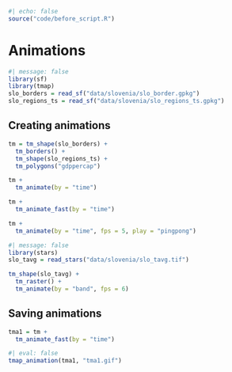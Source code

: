 ```r
#| echo: false
source("code/before_script.R")
```

# Animations {#sec-animations}

<!-- tmap animations are a set of raster graphic images stitched together -->

```r
#| message: false
library(sf)
library(tmap)
slo_borders = read_sf("data/slovenia/slo_border.gpkg")
slo_regions_ts = read_sf("data/slovenia/slo_regions_ts.gpkg")
```

## Creating animations

```r
tm = tm_shape(slo_borders) +
  tm_borders() +
  tm_shape(slo_regions_ts) +
  tm_polygons("gdppercap")
```

```r
tm +
  tm_animate(by = "time")
```

```r
tm +
  tm_animate_fast(by = "time")
```

```r
tm +
  tm_animate(by = "time", fps = 5, play = "pingpong")
```


```r
#| message: false
library(stars)
slo_tavg = read_stars("data/slovenia/slo_tavg.tif")
```

```r
tm_shape(slo_tavg) +
  tm_raster() +
  tm_animate(by = "band", fps = 6)
```

<!-- passing other arguments to tm_facets (+ ref) -->

## Saving animations

```r
tma1 = tm +
  tm_animate_fast(by = "time")
```

```r
#| eval: false
tmap_animation(tma1, "tma1.gif")
```

<!-- width/height/dpi, scale -->
<!-- also ref to tmap_save -->
